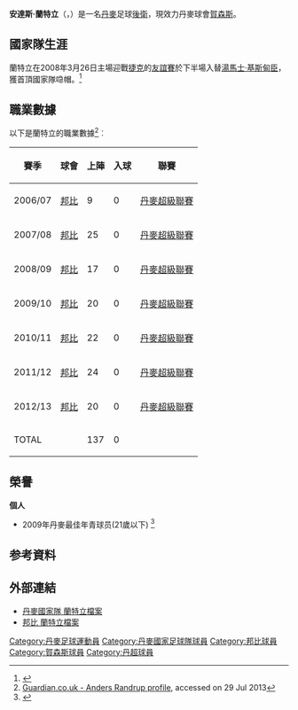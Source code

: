 {{noteTA
|G1=uefa
|T= zh-hk:安達斯·蘭特立;
|1=zh-hk:蘭特立;
|2=zh-hans:莫腾·奥尔森;zh-hk:摩頓·奧臣;zh-tw:莫騰·奧爾森;
}}
{{Infobox Football biography 2
| playername          = 蘭特立<br>''Anders Randrup''
| image               = 
| dateofbirth         = {{birth date and age|1988|7|16}}
| cityofbirth         = [[海萊烏|海萊烏]]
| countryofbirth      = {{DEN}}
| height              = {{height|m=1.81}}
| position            = [[後衛_(足球)|右閘]]
| currentclub         = {{flagicon|DEN}}[[霍尔森斯联合俱乐部|賀森斯]]
| clubnumber          = 2
| years1              = 2007 – 13|clubs1 = {{flagicon|DEN}}[[邦比足球會|邦比]]            |caps1 = 137         |goals1 = 0
| years2              = 2013 –   |clubs2 = {{flagicon|DEN}}[[霍尔森斯联合俱乐部|賀森斯]]  |caps2 =             |goals2 = 
| nationalyears1      = 2004 – 05|nationalteam1 = 丹麥U17                         | nationalcaps1 = 15 |nationalgoals1 = 1
| nationalyears2      = 2005 – 06|nationalteam2 = 丹麥U18                          | nationalcaps2 = 3 |nationalgoals2 = 0
| nationalyears3      = 2006 – 07|nationalteam3 = 丹麥U19                         | nationalcaps3 = 11 |nationalgoals3 = 0
| nationalyears4      = 2007 –    |nationalteam4 = [[丹麥21歲以下國家足球隊|丹麥U21]] | nationalcaps4 = 14 |nationalgoals4 = 0
| nationalyears5      = 2008 –     |nationalteam5 = {{fb|DEN}}                       | nationalcaps5 = 1 |nationalgoals5 = 0
| pcupdate            = 2013年7月29日
| ntupdate            = 2011年6月23日
}}
'''安達斯·蘭特立'''（'''{{lang-da|Anders Randrup}}'''，{{bd|1988年|7月16日|}}）是一名[[丹麥|丹麥]]足球[[後衛_(足球)|後衛]]，現效力丹麥球會[[霍尔森斯联合俱乐部|賀森斯]]。

==國家隊生涯==
蘭特立在2008年3月26日主場迎戰[[捷克國家足球隊|捷克]]的[[友誼賽|友誼賽]]於下半場入替[[湯馬士·基斯甸臣|湯馬士·基斯甸臣]]，獲首頂國家隊喼帽。<ref>{{Cite web |url=http://www.dbu.dk/landshold/landsholdsdatabasen/LBaseMatchInfo.aspx?matchid=5476 |title=Danmark - Tjekkiet 1 - 1 |access-date=2011-06-23 |archive-date=2020-11-17 |archive-url=https://web.archive.org/web/20201117223829/https://www.dbu.dk/landshold/landsholdsdatabasen/LBaseMatchInfo.aspx?matchid=5476 |dead-url=no }}</ref>

==職業數據==
以下是蘭特立的職業數據<ref>[http://guardian.touch-line.com/?Lang=0&CTID=10&CPID=14&pStr=Player&PLID=202683&TEID=375  Guardian.co.uk - Anders Randrup profile]{{dead link|date=2017年12月 |bot=InternetArchiveBot |fix-attempted=yes }}, accessed on 29 Jul 2013</ref>︰
{| class="wikitable"
|-
! 賽季 !! 球會 !! 上陣 !! 入球 !! 聯賽  
|-  
| 2006/07 || {{flagicon|Denmark}} [[邦比足球會|邦比]] || {{0}}{{0}}9 || {{0}}{{0}}0 || [[丹麥超級聯賽|丹麥超級聯賽]]
|-  
| 2007/08 || {{flagicon|Denmark}} [[邦比足球會|邦比]] || {{0}}25 || {{0}}{{0}}0 || [[丹麥超級聯賽|丹麥超級聯賽]]
|-  
| 2008/09 || {{flagicon|Denmark}} [[邦比足球會|邦比]] || {{0}}17 || {{0}}{{0}}0 || [[丹麥超級聯賽|丹麥超級聯賽]]
|-  
| 2009/10 || {{flagicon|Denmark}} [[邦比足球會|邦比]] || {{0}}20 || {{0}}{{0}}0 || [[丹麥超級聯賽|丹麥超級聯賽]]
|-  
| 2010/11 || {{flagicon|Denmark}} [[邦比足球會|邦比]] || {{0}}22 || {{0}}{{0}}0 || [[丹麥超級聯賽|丹麥超級聯賽]]
|-  
| 2011/12 || {{flagicon|Denmark}} [[邦比足球會|邦比]] || {{0}}24 || {{0}}{{0}}0 || [[丹麥超級聯賽|丹麥超級聯賽]]
|-  
| 2012/13 || {{flagicon|Denmark}} [[邦比足球會|邦比]] || {{0}}20 || {{0}}{{0}}0 || [[丹麥超級聯賽|丹麥超級聯賽]]
|-  
! colspan=2 |TOTAL  
! 137  
! 0  
!  
|}

== 榮譽 ==
'''個人'''
* 2009年丹麥最佳年青球员(21歲以下) <ref>{{Cite web |url=http://www.dbu.dk/landshold/ungdomslandshold_herrer/arlas_talentpris.aspx |title=DBU 丹麥足協 年度最佳年青球员 |access-date=2012-03-04 |archive-date=2012-03-14 |archive-url=https://web.archive.org/web/20120314144414/http://www.dbu.dk/landshold/ungdomslandshold_herrer/arlas_talentpris.aspx |dead-url=yes }}</ref>

== 参考資料 ==
{{reflist}}

== 外部連結 ==
* [http://www.dbu.dk/landshold/landsholdsdatabasen/LBasePlayerInfo.aspx?playerid=5124 丹麥國家隊 蘭特立檔案] {{Wayback|url=http://www.dbu.dk/landshold/landsholdsdatabasen/LBasePlayerInfo.aspx?playerid=5124 |date=20160406220314 }}
* [https://web.archive.org/web/20110811090531/http://brondby.com/player.asp?sid=151&id=34 邦比 蘭特立檔案]

{{DEFAULTSORT:Randrup, Anders}}
[[Category:丹麥足球運動員|Category:丹麥足球運動員]]
[[Category:丹麥國家足球隊球員|Category:丹麥國家足球隊球員]]
[[Category:邦比球員|Category:邦比球員]]
[[Category:賀森斯球員|Category:賀森斯球員]]
[[Category:丹超球員|Category:丹超球員]]